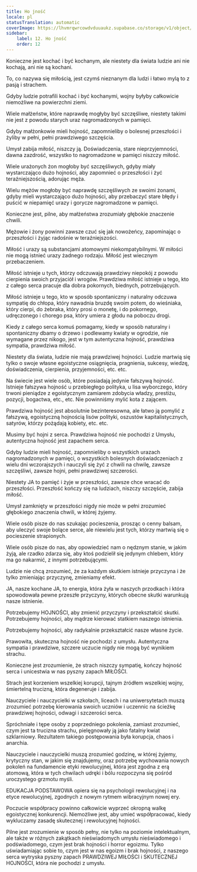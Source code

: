 ```yaml
---
title: Ho jność
locale: pl
statusTranslation: automatic
coverImage: https://lhvmrqwrcowdvduuaukz.supabase.co/storage/v1/object/public/strapi-uploads/small_cover-educacion-fundamental.webp-2d51a7828a2b1309555be27f7e2a61a0.webp
sidebar:
    label: 12. Ho jność
    order: 12
---
```

Konieczne jest kochać i być kochanym, ale niestety dla świata ludzie ani nie kochają, ani nie są kochani.

To, co nazywa się miłością, jest czymś nieznanym dla ludzi i łatwo mylą to z pasją i strachem.

Gdyby ludzie potrafili kochać i być kochanymi, wojny byłyby całkowicie niemożliwe na powierzchni ziemi.

Wiele małżeństw, które naprawdę mogłyby być szczęśliwe, niestety takimi nie jest z powodu starych uraz nagromadzonych w pamięci.

Gdyby małżonkowie mieli hojność, zapomnieliby o bolesnej przeszłości i żyliby w pełni, pełni prawdziwego szczęścia.

Umysł zabija miłość, niszczy ją. Doświadczenia, stare nieprzyjemności, dawna zazdrość, wszystko to nagromadzone w pamięci niszczy miłość.

Wiele urażonych żon mogłoby być szczęśliwych, gdyby miały wystarczająco dużo hojności, aby zapomnieć o przeszłości i żyć teraźniejszością, adorując męża.

Wielu mężów mogłoby być naprawdę szczęśliwych ze swoimi żonami, gdyby mieli wystarczająco dużo hojności, aby przebaczyć stare błędy i puścić w niepamięć urazy i gorycze nagromadzone w pamięci.

Konieczne jest, pilne, aby małżeństwa zrozumiały głębokie znaczenie chwili.

Mężowie i żony powinni zawsze czuć się jak nowożeńcy, zapominając o przeszłości i żyjąc radośnie w teraźniejszości.

Miłość i urazy są substancjami atomowymi niekompatybilnymi. W miłości nie mogą istnieć urazy żadnego rodzaju. Miłość jest wiecznym przebaczeniem.

Miłość istnieje u tych, którzy odczuwają prawdziwy niepokój z powodu cierpienia swoich przyjaciół i wrogów. Prawdziwa miłość istnieje u tego, kto z całego serca pracuje dla dobra pokornych, biednych, potrzebujących.

Miłość istnieje u tego, kto w sposób spontaniczny i naturalny odczuwa sympatię do chłopa, który nawadnia bruzdę swoim potem, do wieśniaka, który cierpi, do żebraka, który prosi o monetę, i do pokornego, udręczonego i chorego psa, który umiera z głodu na poboczu drogi.

Kiedy z całego serca komuś pomagamy, kiedy w sposób naturalny i spontaniczny dbamy o drzewo i podlewamy kwiaty w ogrodzie, nie wymagane przez nikogo, jest w tym autentyczna hojność, prawdziwa sympatia, prawdziwa miłość.

Niestety dla świata, ludzie nie mają prawdziwej hojności. Ludzie martwią się tylko o swoje własne egoistyczne osiągnięcia, pragnienia, sukcesy, wiedzę, doświadczenia, cierpienia, przyjemności, etc. etc.

Na świecie jest wiele osób, które posiadają jedynie fałszywą hojność. Istnieje fałszywa hojność u przebiegłego polityka, u lisa wyborczego, który trwoni pieniądze z egoistycznym zamiarem zdobycia władzy, prestiżu, pozycji, bogactwa, etc., etc. Nie powinniśmy mylić kota z zającem.

Prawdziwa hojność jest absolutnie bezinteresowna, ale łatwo ją pomylić z fałszywą, egoistyczną hojnością lisów polityki, oszustów kapitalistycznych, satyrów, którzy pożądają kobiety, etc. etc.

Musimy być hojni z serca. Prawdziwa hojność nie pochodzi z Umysłu, autentyczna hojność jest zapachem serca.

Gdyby ludzie mieli hojność, zapomnieliby o wszystkich urazach nagromadzonych w pamięci, o wszystkich bolesnych doświadczeniach z wielu dni wczorajszych i nauczyli się żyć z chwili na chwilę, zawsze szczęśliwi, zawsze hojni, pełni prawdziwej szczerości.

Niestety JA to pamięć i żyje w przeszłości, zawsze chce wracać do przeszłości. Przeszłość kończy się na ludziach, niszczy szczęście, zabija miłość.

Umysł zamknięty w przeszłości nigdy nie może w pełni zrozumieć głębokiego znaczenia chwili, w której żyjemy.

Wiele osób pisze do nas szukając pocieszenia, prosząc o cenny balsam, aby uleczyć swoje bolące serce, ale niewielu jest tych, którzy martwią się o pocieszenie strapionych.

Wiele osób pisze do nas, aby opowiedzieć nam o nędznym stanie, w jakim żyją, ale rzadko zdarza się, aby ktoś podzielił się jedynym chlebem, który ma go nakarmić, z innymi potrzebującymi.

Ludzie nie chcą zrozumieć, że za każdym skutkiem istnieje przyczyna i że tylko zmieniając przyczynę, zmieniamy efekt.

JA, nasze kochane JA, to energia, która żyła w naszych przodkach i która spowodowała pewne przeszłe przyczyny, których obecne skutki warunkują nasze istnienie.

Potrzebujemy HOJNOŚCI, aby zmienić przyczyny i przekształcić skutki. Potrzebujemy hojności, aby mądrze kierować statkiem naszego istnienia.

Potrzebujemy hojności, aby radykalnie przekształcić nasze własne życie.

Prawowita, skuteczna hojność nie pochodzi z umysłu. Autentyczna sympatia i prawdziwe, szczere uczucie nigdy nie mogą być wynikiem strachu.

Konieczne jest zrozumienie, że strach niszczy sympatię, kończy hojność serca i unicestwia w nas pyszny zapach MIŁOŚCI.

Strach jest korzeniem wszelkiej korupcji, tajnym źródłem wszelkiej wojny, śmiertelną trucizną, która degeneruje i zabija.

Nauczyciele i nauczycielki w szkołach, liceach i na uniwersytetach muszą zrozumieć potrzebę kierowania swoich uczniów i uczennic na ścieżkę prawdziwej hojności, odwagi i szczerości serca.

Spróchniałe i tępe osoby z poprzedniego pokolenia, zamiast zrozumieć, czym jest ta trucizna strachu, pielęgnowały ją jako fatalny kwiat szklarniowy. Rezultatem takiego postępowania była korupcja, chaos i anarchia.

Nauczyciele i nauczycielki muszą zrozumieć godzinę, w której żyjemy, krytyczny stan, w jakim się znajdujemy, oraz potrzebę wychowania nowych pokoleń na fundamencie etyki rewolucyjnej, która jest zgodna z erą atomową, która w tych chwilach udręki i bólu rozpoczyna się pośród uroczystego grzmotu myśli.

EDUKACJA PODSTAWOWA opiera się na psychologii rewolucyjnej i na etyce rewolucyjnej, zgodnych z nowym rytmem wibracyjnym nowej ery.

Poczucie współpracy powinno całkowicie wyprzeć okropną walkę egoistycznej konkurencji. Niemożliwe jest, aby umieć współpracować, kiedy wykluczamy zasadę skutecznej i rewolucyjnej hojności.

Pilne jest zrozumienie w sposób pełny, nie tylko na poziomie intelektualnym, ale także w różnych zakątkach nieświadomych umysłu nieświadomego i podświadomego, czym jest brak hojności i horror egoizmu. Tylko uświadamiając sobie to, czym jest w nas egoizm i brak hojności, z naszego serca wytryska pyszny zapach PRAWDZIWEJ MIŁOŚCI i SKUTECZNEJ HOJNOŚCI, która nie pochodzi z umysłu.

